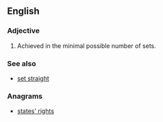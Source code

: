 ==English==

===Adjective===
{{en-adj|-|head=[[straight]]-[[sets]]}}

# {{label|en|tennis|of a victory or a loss in a match}} Achieved in the minimal possible number of sets.
#: {{ux|en|American Fish beat Frenchman Tsonga in a '''straight-sets''' victory.}}

===See also===
* [[set straight]]

===Anagrams===
* [[states' rights#English|states' rights]]
